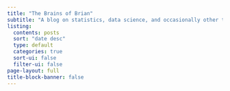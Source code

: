 ```yaml
---
title: "The Brains of Brian"
subtitle: "A blog on statistics, data science, and occasionally other things"
listing:
  contents: posts
  sort: "date desc"
  type: default
  categories: true
  sort-ui: false
  filter-ui: false
page-layout: full
title-block-banner: false
---
```


